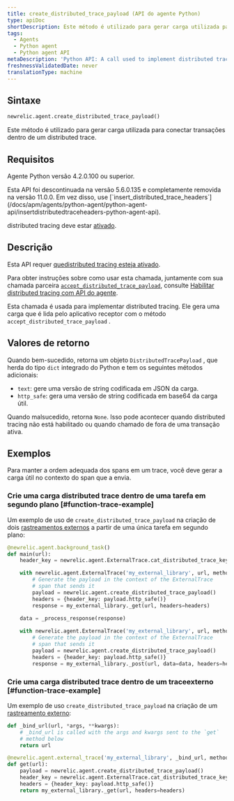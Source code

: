 ```yaml
---
title: create_distributed_trace_payload (API do agente Python)
type: apiDoc
shortDescription: Este método é utilizado para gerar carga utilizada para conectar transações dentro de um distributed trace.
tags:
  - Agents
  - Python agent
  - Python agent API
metaDescription: 'Python API: A call used to implement distributed tracing.'
freshnessValidatedDate: never
translationType: machine
---
```


## Sintaxe

```py
newrelic.agent.create_distributed_trace_payload()
```

Este método é utilizado para gerar carga utilizada para conectar transações dentro de um distributed trace.

## Requisitos

Agente Python versão 4.2.0.100 ou superior.

<Callout variant="caution">
  Esta API foi descontinuada na versão 5.6.0.135 e completamente removida na versão 11.0.0. Em vez disso, use [`insert_distributed_trace_headers`](/docs/apm/agents/python-agent/python-agent-api/insertdistributedtraceheaders-python-agent-api).
</Callout>

distributed tracing deve estar [ativado](/docs/enable-distributed-tracing#python).

## Descrição

Esta API requer [quedistributed tracing esteja ativado](/docs/enable-distributed-tracing).

Para obter instruções sobre como usar esta chamada, juntamente com sua chamada parceira [`accept_distributed_trace_payload`](/docs/agents/python-agent/python-agent-api/legacy-apis-python-agent-api/acceptdistributedtracepayload-python-agent-api), consulte [Habilitar distributed tracing com API do agente](/docs/enable-distributed-tracing#agent-apis).

Esta chamada é usada para implementar distributed tracing. Ele gera uma carga que é lida pelo aplicativo receptor com o método `accept_distributed_trace_payload` .

## Valores de retorno

Quando bem-sucedido, retorna um objeto `DistributedTracePayload` , que herda do tipo `dict` integrado do Python e tem os seguintes métodos adicionais:

* `text`: gere uma versão de string codificada em JSON da carga.
* `http_safe`: gera uma versão de string codificada em base64 da carga útil.

Quando malsucedido, retorna `None`. Isso pode acontecer quando distributed tracing não está habilitado ou quando chamado de fora de uma transação ativa.

## Exemplos

<Callout variant="important">
  Para manter a ordem adequada dos spans em um trace, você deve gerar a carga útil no contexto do span que a envia.
</Callout>

### Crie uma carga distributed trace dentro de uma tarefa em segundo plano [#function-trace-example]

Um exemplo de uso de `create_distributed_trace_payload` na criação de dois [rastreamentos externos](/docs/agents/python-agent/python-agent-api/external-trace) a partir de uma única tarefa em segundo plano:

```py
@newrelic.agent.background_task()
def main(url):
    header_key = newrelic.agent.ExternalTrace.cat_distributed_trace_key

    with newrelic.agent.ExternalTrace('my_external_library', url, method='GET'):
        # Generate the payload in the context of the ExternalTrace
        # span that sends it
        payload = newrelic.agent.create_distributed_trace_payload()
        headers = {header_key: payload.http_safe()}
        response = my_external_library._get(url, headers=headers)

    data = _process_response(response)
    
    with newrelic.agent.ExternalTrace('my_external_library', url, method='POST'):
        # Generate the payload in the context of the ExternalTrace
        # span that sends it
        payload = newrelic.agent.create_distributed_trace_payload()
        headers = {header_key: payload.http_safe()}
        response = my_external_library._post(url, data=data, headers=headers)
```

### Crie uma carga distributed trace dentro de um traceexterno [#function-trace-example]

Um exemplo de uso `create_distributed_trace_payload` na criação de um [rastreamento externo](/docs/agents/python-agent/python-agent-api/external-trace):

```py
def _bind_url(url, *args, **kwargs):
    # _bind_url is called with the args and kwargs sent to the `get`
    # method below
    return url

@newrelic.agent.external_trace('my_external_library', _bind_url, method='GET')
def get(url):
    payload = newrelic.agent.create_distributed_trace_payload()
    header_key = newrelic.agent.ExternalTrace.cat_distributed_trace_key
    headers = {header_key: payload.http_safe()}
    return my_external_library._get(url, headers=headers)
```